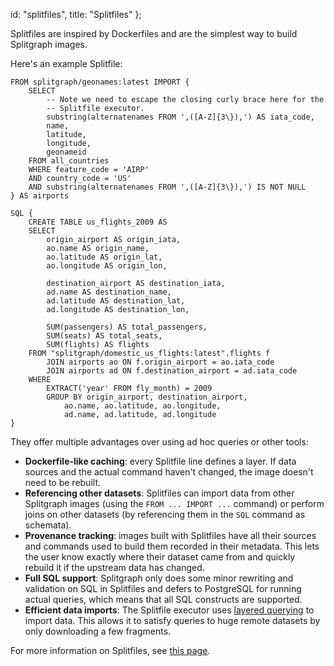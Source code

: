   id: "splitfiles",
  title: "Splitfiles"
};

Splitfiles are inspired by Dockerfiles and are the simplest way to build Splitgraph images.

Here's an example Splitfile:

```
FROM splitgraph/geonames:latest IMPORT {
    SELECT
        -- Note we need to escape the closing curly brace here for the
        -- Splitfile executor.
        substring(alternatenames FROM ',([A-Z]{3\}),') AS iata_code,
        name,
        latitude,
        longitude,
        geonameid
    FROM all_countries
    WHERE feature_code = 'AIRP'
    AND country_code = 'US'
    AND substring(alternatenames FROM ',([A-Z]{3\}),') IS NOT NULL
} AS airports

SQL {
    CREATE TABLE us_flights_2009 AS
    SELECT
        origin_airport AS origin_iata,
        ao.name AS origin_name,
        ao.latitude AS origin_lat,
        ao.longitude AS origin_lon,

        destination_airport AS destination_iata,
        ad.name AS destination_name,
        ad.latitude AS destination_lat,
        ad.longitude AS destination_lon,

        SUM(passengers) AS total_passengers,
        SUM(seats) AS total_seats,
        SUM(flights) AS flights
    FROM "splitgraph/domestic_us_flights:latest".flights f
        JOIN airports ao ON f.origin_airport = ao.iata_code
        JOIN airports ad ON f.destination_airport = ad.iata_code
    WHERE
        EXTRACT('year' FROM fly_month) = 2009
        GROUP BY origin_airport, destination_airport,
            ao.name, ao.latitude, ao.longitude,
            ad.name, ad.latitude, ad.longitude
}
```

They offer multiple advantages over using ad hoc queries or other tools:

  * **Dockerfile-like caching**: every Splitfile line defines a layer. If data sources
    and the actual command haven't changed, the image doesn't need to be rebuilt.
  * **Referencing other datasets**: Splitfiles can import data from other Splitgraph images
    (using the `FROM ... IMPORT ...` command) or perform joins on other datasets (by referencing
    them in the `SQL` command as schemata).
  * **Provenance tracking**: images built with Splitfiles have all their sources and commands
    used to build them recorded in their metadata. This lets the user know exactly where
    their dataset came from and quickly rebuild it if the upstream data has changed.
  * **Full SQL support**: Splitgraph only does some minor rewriting and validation on SQL in Splitfiles
    and defers to PostgreSQL for running actual queries, which means that all SQL constructs
    are supported.
  * **Efficient data imports**: The Splitfile executor uses [layered querying](../large_datasets/layered_querying) to import data.
    This allows it to satisfy queries to huge remote datasets by only downloading a few fragments.

For more information on Splitfiles, see [this page](../working_with_data/using_splitfiles).